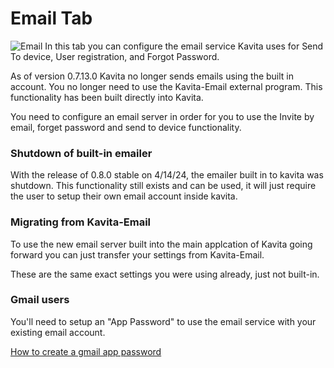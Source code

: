 
# Email Tab 
![Email](../../../public/guides/admin-settings/admin-settings-email.png "Email page in Admin Settings")
In this tab you can configure the email service Kavita uses for Send To device, User registration, and Forgot Password. 

<Callout type="warning" emoji="⚠">
  As of version 0.7.13.0 Kavita no longer sends emails using the built in account.
</Callout>

<Callout type="info" emoji="ℹ">
  You no longer need to use the Kavita-Email external program. This functionality has been built directly into Kavita.
</Callout>

You need to configure an email server in order for you to use the Invite by email, forget password and send to device functionality.

### Shutdown of built-in emailer

With the release of 0.8.0 stable on 4/14/24, the emailer built in to kavita was shutdown. This functionality still exists and can be used, it will just require the user to setup their own email account inside kavita. 

### Migrating from Kavita-Email
To use the new email server built into the main applcation of Kavita going forward you can just transfer your settings from Kavita-Email.

These are the same exact settings you were using already, just not built-in. 

### Gmail users
You'll need to setup an "App Password" to use the email service with your existing email account. 

[How to create a gmail app password](https://support.google.com/accounts/answer/185833?hl=en)

